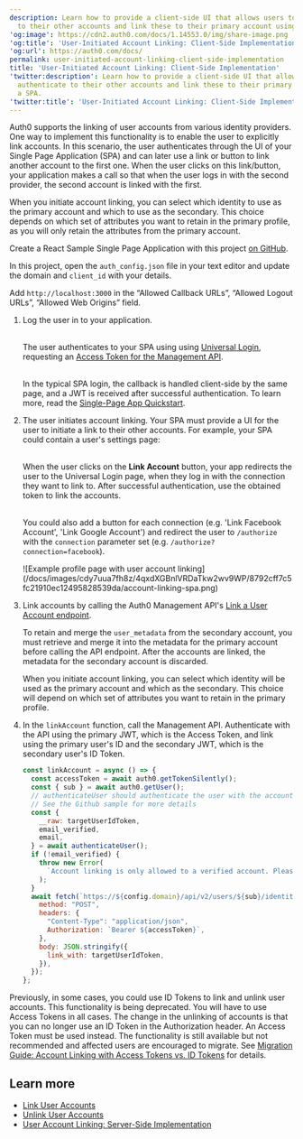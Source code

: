 ```yaml
---
description: Learn how to provide a client-side UI that allows users to authenticate
  to their other accounts and link these to their primary account using a SPA.
'og:image': https://cdn2.auth0.com/docs/1.14553.0/img/share-image.png
'og:title': 'User-Initiated Account Linking: Client-Side Implementation'
'og:url': https://auth0.com/docs/
permalink: user-initiated-account-linking-client-side-implementation
title: 'User-Initiated Account Linking: Client-Side Implementation'
'twitter:description': Learn how to provide a client-side UI that allows users to
  authenticate to their other accounts and link these to their primary account using
  a SPA.
'twitter:title': 'User-Initiated Account Linking: Client-Side Implementation'
---
```

Auth0 supports the linking of user accounts from various <Tooltip tip="Identity Provider (IdP): Service that stores and manages digital identities." cta="View Glossary" href="/docs/glossary?term=identity+providers">identity providers</Tooltip>. One way to implement this functionality is to enable the user to explicitly link accounts. In this scenario, the user authenticates through the UI of your Single Page Application (SPA) and can later use a link or button to link another account to the first one. When the user clicks on this link/button, your application makes a call so that when the user logs in with the second provider, the second account is linked with the first.

When you initiate account linking, you can select which identity to use as the primary account and which to use as the secondary. This choice depends on which set of attributes you want to retain in the primary profile, as you will only retain the attributes from the primary account.

Create a React Sample Single Page Application with this project [on GitHub](https://github.com/auth0-samples/auth0-link-accounts-sample/tree/master/SPA).

In this project, open the `auth_config.json` file in your text editor and update the domain and `client_id` with your details.

Add `http://localhost:3000` in the “Allowed Callback URLs”, “Allowed Logout URLs”, “Allowed Web Origins” field.

1. Log the user in to your application.<br/><br/>

   The user authenticates to your SPA using using [Universal Login](/docs/authenticate/login/auth0-universal-login), requesting an [Access Token for the Management API](https://auth0.com/docs/api/management/v2/get-access-tokens-for-spas).<br/><br/>

   In the typical SPA login, the callback is handled client-side by the same page, and a JWT is received after successful authentication. To learn more, read the [Single-Page App Quickstart](/docs/quickstart/spa).
2. The user initiates account linking. Your SPA must provide a UI for the user to initiate a link to their other accounts. For example, your SPA could contain a user's settings page:<br/><br/>

   When the user clicks on the **Link Account** button, your app redirects the user to the Universal Login page, when they log in with the connection they want to link to. After successful authentication, use the obtained token to link the accounts.<br/><br/>

   You could also add a button for each connection (e.g. 'Link Facebook Account', 'Link Google Account') and redirect the user to `/authorize` with the `connection` parameter set (e.g. `/authorize?connection=facebook`).

   <Frame>![Example profile page with user account linking](/docs/images/cdy7uua7fh8z/4qxdXGBnlVRDaTkw2wv9WP/8792cff7c5fc21910ec12495828539da/account-linking-spa.png)</Frame>
3. Link accounts by calling the Auth0 Management API's [Link a User Account endpoint](https://auth0.com/docs/api/v2#!/Users/post_identities).

   <Warning>

   To retain and merge the `user_metadata` from the secondary account, you must retrieve and merge it into the metadata for the primary account before calling the API endpoint. After the accounts are linked, the metadata for the secondary account is discarded.

   When you initiate account linking, you can select which identity will be used as the primary account and which as the secondary. This choice will depend on which set of attributes you want to retain in the primary profile.

   </Warning>
4. In the `linkAccount` function, call the Management API. Authenticate with the API using the primary JWT, which is the Access Token, and link using the primary user's ID and the secondary JWT, which is the secondary user's ID Token.

   ```javascript lines expandable
   const linkAccount = async () => {
     const accessToken = await auth0.getTokenSilently();
     const { sub } = await auth0.getUser();
     // authenticateUser should authenticate the user with the account to be linked
     // See the Github sample for more details
     const {
       __raw: targetUserIdToken,
       email_verified,
       email,
     } = await authenticateUser();
     if (!email_verified) {
       throw new Error(
         `Account linking is only allowed to a verified account. Please verify your email ${email}.`
       );
     }
     await fetch(`https://${config.domain}/api/v2/users/${sub}/identities`, {
       method: "POST",
       headers: {
         "Content-Type": "application/json",
         Authorization: `Bearer ${accessToken}`,
       },
       body: JSON.stringify({
         link_with: targetUserIdToken,
       }),
     });
   };
   ```


   

   

<Card title="Account Linking: Access Tokens vs. ID Tokens">

Previously, in some cases, you could use ID Tokens to link and unlink user accounts. This functionality is being deprecated. You will have to use Access Tokens in all cases. The change in the unlinking of accounts is that you can no longer use an ID Token in the Authorization header. An Access Token must be used instead. The functionality is still available but not recommended and affected users are encouraged to migrate. See [Migration Guide: Account Linking with Access Tokens vs. ID Tokens](/docs/troubleshoot/product-lifecycle/past-migrations/link-user-accounts-with-access-tokens-migration) for details.

</Card>

## Learn more

* [Link User Accounts](/docs/manage-users/user-accounts/user-account-linking/link-user-accounts)
* [Unlink User Accounts](/docs/manage-users/user-accounts/user-account-linking/unlink-user-accounts)
* [User Account Linking: Server-Side Implementation](/docs/manage-users/user-accounts/user-account-linking/suggested-account-linking-server-side-implementation)